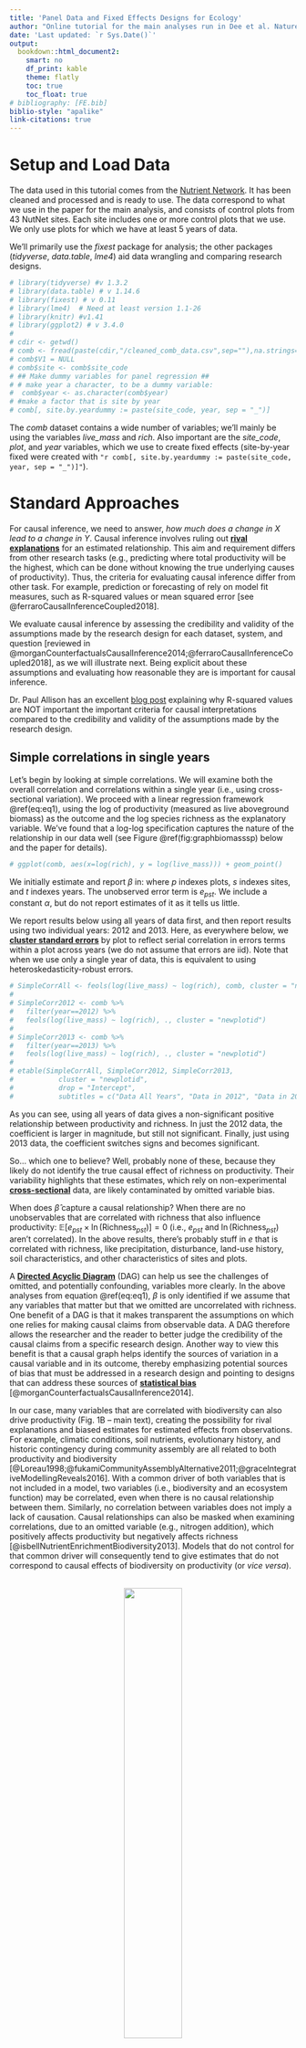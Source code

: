 ```yaml
---
title: 'Panel Data and Fixed Effects Designs for Ecology'
author: "Online tutorial for the main analyses run in Dee et al. Nature Communications. This tutorial is made by Laura Dee and Chris Severen with data from the Nutrient Network"
date: 'Last updated: `r Sys.Date()`'
output:
  bookdown::html_document2:
    smart: no
    df_print: kable
    theme: flatly
    toc: true
    toc_float: true
# bibliography: [FE.bib]
biblio-style: "apalike"
link-citations: true
---
```

<!-- ## internal notes for how to use markdown -->

<!-- points 1 and 2 are quite easy to deal using bookdown instead of markdown. To do so you juste have to replace the "output: html_document"  with "output: bookdown::html_document2" in the yaml section.  -->

<!-- -Then, you can make references to sections using \@ref(name-of-section) where name-of-section is the section title in downcase letters and with spaces replaced by ‘-‘.  -->
<!-- -You can make references to figures using \@ref(fig:block) where block is the name of the r block that has produces the figure. Table will also work using \@ref(table:tablename). -->
<!-- - For equations, you have to label the equations using (\#eqname) inside the \begin{equation} \end{equation} block and then use  \@ref(eq:eqname) in the text -->
<!-- - For colours, I don’t know an easy solution but you can use html code directly:  -->
<!-- <div style="color: red; »> -->
<!--         This is an R Markdown document.  -->
<!-- </div> -->
<!-- will print the sentence in red.  -->
<!-- Example for making links in the doc Causal inference involves ruling out [**rival explanations**](#rivalexplanation) for an estimated relationship.

# Glossary {-}
<a name="rivalexplanation">[rival explanations](#standard-approaches)</a>

: definition for rival explanation  -->



# Setup and Load Data

The data used in this tutorial comes from the [Nutrient Network](https://nutnet.org/). It has been cleaned and processed and is ready to use. The data correspond to what we use in the paper for the main analysis, and consists of control plots from 43 NutNet sites. Each site includes one or more control plots that we use. We only use plots for which we have at least 5 years of data.

We'll primarily use the *fixest* package for analysis; the other packages (*tidyverse*, *data.table*, *lme4*) aid data wrangling and comparing research designs.
```r
# library(tidyverse) #v 1.3.2
# library(data.table) # v 1.14.6
# library(fixest) # v 0.11
# library(lme4)  # Need at least version 1.1-26
# library(knitr) #v1.41
# library(ggplot2) # v 3.4.0
# 
# cdir <- getwd()
# comb <- fread(paste(cdir,"/cleaned_comb_data.csv",sep=""),na.strings='NA')
# comb$V1 = NULL
# comb$site <- comb$site_code
# ## Make dummy variables for panel regression ##
# # make year a character, to be a dummy variable: 
#  comb$year <- as.character(comb$year)
# #make a factor that is site by year
# comb[, site.by.yeardummy := paste(site_code, year, sep = "_")]

```

The *comb* dataset contains a wide number of variables; we'll mainly be using the variables *live_mass* and *rich*. Also important are the *site_code*, *plot*, and *year* variables, which we use to create fixed effects (site-by-year fixed were created with `"r comb[, site.by.yeardummy := paste(site_code, year, sep = "_")]"`).


# Standard Approaches

For causal inference, we need to answer, *how much does a change in $X$ lead to a change in $Y$*. Causal inference involves ruling out [**rival explanations**](#rivalexplanations) for an estimated relationship. This aim and requirement differs from other research tasks (e.g., predicting where total productivity will be the highest, which can be done without knowing the true underlying causes of productivity). Thus, the criteria for evaluating causal inference differ from other task. For example, prediction or forecasting of rely on model fit measures, such as R-squared values or mean squared error [see @ferraroCausalInferenceCoupled2018]. 

We evaluate causal inference by assessing the credibility and validity of the assumptions made by the research design for each dataset, system, and question [reviewed in @morganCounterfactualsCausalInference2014;@ferraroCausalInferenceCoupled2018], as we will illustrate next.  Being explicit about these assumptions and evaluating how reasonable they are is important for causal inference.

Dr. Paul Allison has an excellent [blog post](https://statisticalhorizons.com/prediction-vs-causation-in-regression-analysis) explaining why R-squared values are NOT important the important criteria for causal interpretations compared to the credibility and validity of the assumptions made by the research design. 

## Simple correlations in single years

Let's begin by looking at simple correlations. We will examine both the overall correlation and correlations within a single year (i.e., using cross-sectional variation). We proceed with a linear regression framework \@ref(eq:eq1), using the log of productivity (measured as live aboveground biomass) as the outcome and the log species richness as the explanatory variable.  We've found that a log-log specification captures the nature of the relationship in our data well (see Figure \@ref(fig:graphbiomasssp) below and the paper for details).

```r
# ggplot(comb, aes(x=log(rich), y = log(live_mass))) + geom_point()
```

We initially estimate and report $\beta$ in:
\begin{equation}
\ln(\text{Live Mass}_{pst}) = \alpha + \beta \ln(\text{Richness}_{pst}) + e_{pst}
(\#eq:eq1)
\end{equation}
where $p$ indexes plots, $s$ indexes sites, and $t$ indexes years. The unobserved error term is $e_{pst}$. We include a constant $\alpha$, but do not report estimates of it as it tells us little.

We report results below using all years of data first, and then report results using two individual years: 2012 and 2013. Here, as everywhere below, we [**cluster standard errors**](#clusterse) by plot to reflect serial correlation in errors terms within a plot across years (we do not assume that errors are iid). Note that when we use only a single year of data, this is equivalent to using heteroskedasticity-robust errors. 

```r
# SimpleCorrAll <- feols(log(live_mass) ~ log(rich), comb, cluster = "newplotid") 
# 
# SimpleCorr2012 <- comb %>%
#   filter(year==2012) %>%
#   feols(log(live_mass) ~ log(rich), ., cluster = "newplotid") 
# 
# SimpleCorr2013 <- comb %>%
#   filter(year==2013) %>%
#   feols(log(live_mass) ~ log(rich), ., cluster = "newplotid") 
# 
# etable(SimpleCorrAll, SimpleCorr2012, SimpleCorr2013, 
#           cluster = "newplotid", 
#           drop = "Intercept", 
#           subtitles = c("Data All Years", "Data in 2012", "Data in 2013"))  
```

As you can see, using all years of data gives a non-significant positive relationship between productivity and richness. In just the 2012 data, the coefficient is larger in magnitude, but still not significant. Finally, just using 2013 data, the coefficient switches signs and becomes significant. 

So... which one to believe? Well, probably none of these, because they likely do not identify the true causal effect of richness on productivity. Their variability highlights that these estimates, which rely on non-experimental [**cross-sectional**](#crosssectional) data, are likely contaminated by omitted variable bias.

When does $\hat{\beta}$ capture a causal relationship? When there are no unobservables that are correlated with richness that also influence productivity: $\mathbb{E}[e_{pst} \times \ln(\text{Richness}_{pst})]=0$ (i.e., $e_{pst}$ and $\ln(\text{Richness}_{pst})$ aren't correlated). In the above results, there's probably stuff in $e$ that is correlated with richness, like precipitation, disturbance, land-use history, soil characteristics, and other characteristics of sites and plots.

A [**Directed Acyclic Diagram**](#dag) (DAG) can help us see the challenges of omitted, and potentially confounding, variables more clearly. In the above analyses from equation \@ref(eq:eq1), $\beta$ is only identified if we assume that any variables that matter but that we omitted are uncorrelated with richness. 
One benefit of a DAG is that it makes transparent the assumptions on which one relies for making causal claims from observable data. A DAG therefore allows the researcher and the reader to better judge the credibility of the causal claims from a specific research design. Another way to view this benefit is that a causal graph helps identify the sources of variation in a causal variable and in its outcome, thereby emphasizing potential sources of bias that must be addressed in a research design and pointing to designs that can address these sources of [**statistical bias**](#bias) [@morganCounterfactualsCausalInference2014].

In our case, many variables that are correlated with biodiversity can also drive productivity (Fig. 1B -- main text), creating the possibility for rival explanations and biased estimates for estimated effects from observations. For example, climatic conditions, soil nutrients, evolutionary history, and historic contingency during community assembly are all related to both productivity and biodiversity [@Loreau1998;@fukamiCommunityAssemblyAlternative2011;@graceIntegrativeModellingReveals2016]. With a common driver of both variables that is not included in a model, two variables (i.e., biodiversity and an ecosystem function) may be correlated, even when there is no causal relationship between them. Similarly, no correlation between variables does not imply a lack of causation. Causal relationships can also be masked when examining correlations, due to an omitted variable (e.g., nitrogen addition), which positively affects productivity but negatively affects richness [@isbellNutrientEnrichmentBiodiversity2013]. Models that do not control for that common driver will consequently tend to give estimates that do not correspond to causal effects of biodiversity on productivity (or *vice versa*). 

<center>
<br />
<img src="https://imgur.com/nNFnoL2.png" width="45%" />
<br />
</center>   


Figure 1B (main text -- right panel) is known as a directed acyclic causal graph (DAG) and is a visualization of qualitative causal assumptions ([@pearl2009causality;  @pearl2011aspects;@fieberg2012understanding; @schoolmaster2013causal; @schoolmaster2020graphical; @Grace2020]). A DAG encodes knowledge and beliefs about how a system works. The graphical relations depicted in the DAG encode causal claims – not just representations of associations. A directed edge (e.g., R --> P) depicts a claim about the results of many hypothetical experiments, whereby if every other variable represented in the graph is held fixed, R and P will covary if R if manipulated, but not if P is manipulated (note, a DAG assumes that one can isolate the effect of R on P, but does not imply that P can never affect R; another DAG may represent the reverse direction, P --> R). 

<div style="background-color: #c5cae9">
TAKEAWAY:

Omitted variable bias is a pervasive feature in observational analysis, and the assumptions that permit identification of causal effects are unlikely to hold when using cross-sectional variation.
</div>

## Common Ecological Design - Multivariate Regression 

Of course, in the above correlations, we include plots in sites from across the world, implicitly comparing grasslands in warmer climates with those in cooler ones, or wetter with dryer, or Europe with the Americas. There are a lot of differences between these places! 
 
A common response to this problem is to try to measure these differences and include them in the model.  In the causal inference literature, this is known as [**“conditioning on observables”**](#conditioning) or Pearl’s [**back-door criteria**](#conditioning). Conditioning on observables is convenient but makes strong assumptions for causal inference, namely the [**“Selection on Observables” Assumption.**](#selectionobserv) Informally, this assumption implies that confounding variables that could introduce bias into a design are known and observable to the researcher. The bias they introduce into an estimator can be eliminated (controlled, blocked) by conditioning strategies, such as regression, matching, or stratification methods. To read more, see [@morganCounterfactualsCausalInference2014]. We can visualize this assumption by modifying our DAG, and using some examples in R:


<center>
<br />
<img src="https://i.imgur.com/s7w6Fhe.png" width="100%" />
<br />
</center>   

 
To explore the consequences of adding in covariates, we show the results of five models below. The first column repeats the first column from above. The second column adds in soil chemistry covariates, the third column instead adds weather covariates, and the fourth instead adds management variables plus habitat. The last columns adds in everything. For the purposes of this tutorial, we only show coefficient estimates for richness in the following table, even though the other terms are included in the model.

```r
# SoilCovars <- feols(log(live_mass) ~ log(rich) +
#                       pct_C + pct_N + ppm_P + ppm_K + ppm_Na + ppm_Mg + ppm_S + ppm_Na + ppm_Zn +  ppm_Mn +  ppm_Fe + ppm_Cu + ppm_B +
#                       pH + PercentSand + PercentSilt + PercentClay, 
#                     comb, cluster = "newplotid") 
# 
# WeatherCovars <- feols(log(live_mass) ~ log(rich) +
#                          elevation + TEMP_VAR_v2 + MIN_TEMP_v2 + MAX_TEMP_v2 + TEMP_WET_Q_v2 + TEMP_DRY_Q_v2 + TEMP_WARM_Q_v2 + 
#                          TEMP_COLD_Q_v2, 
#                        comb, cluster = "newplotid") 
# 
# MgmtCovars <- feols(log(live_mass) ~ log(rich) +
#                       as.factor(habitat) + managed + burned + grazed + anthropogenic, 
#                     comb, cluster = "newplotid") 
# 
# AllCovars <- feols(log(live_mass) ~ log(rich) +
#                      pct_C + pct_N + ppm_P + ppm_K + ppm_Na + ppm_Mg + ppm_S + ppm_Na + ppm_Zn +  ppm_Mn +  ppm_Fe + ppm_Cu + ppm_B +
#                      pH + PercentSand + PercentSilt + PercentClay +
#                      elevation + TEMP_VAR_v2 + MIN_TEMP_v2 + MAX_TEMP_v2 + TEMP_WET_Q_v2 + TEMP_DRY_Q_v2 + TEMP_WARM_Q_v2 +
#                      TEMP_COLD_Q_v2 + as.factor(habitat) + managed + burned + grazed + anthropogenic, 
#                    comb, cluster = "newplotid") 
# 
# etable(SimpleCorrAll, SoilCovars, WeatherCovars, MgmtCovars, AllCovars,
#           cluster = "newplotid", 
#           drop = "!rich", 
#           subtitles = c("Data All Years", "+ Soil", "+ Weather", "+ Management", "+ All")) 
```

Estimates jump around depending on which covariates are used! This is likely a sign of some sort of omitted variables bias. Even though we consecutively explain more and more of the variation in the data, we are not necessarily any closer to a causal relationship.

There are a few other points to make about the above results that speak the practice of science. 

1.First, the number of observations changes based on which controls we use. Columns 2 and 5, where we only have 675 observations, might be on highly selected and not representative of the overall populations under study. A careful analysis could do any of a number of approaches to control for that, but far too often we just say ``This is what I have (all the) data for, so this what I estimate.'' It would be nice if there were a way to move forward even if we were unable to collect data on all the variables we wanted.

2.Second, and more perniciously, is specification hunting. What's to keep from only displaying results in columns 2 and 5 above, with no mention of the other results. P-hacking is something we should all be concerned about, but it's really easy to twiddle and play until one gets just the right set of results that agree with ones hypothesis.

3.Lastly, we assumed that all the covariates entered linearly and did not interact. What if what really matters is the interaction of nitrogen and precipitation? How do we capture that? We could include interactions and quadratics, or splines, but at some point, the number of covariates will exceed our sample size and nothing is identified.

<div style="background-color: #c5cae9">
TAKEAWAY: 

It is hard to assume the we observe and correctly control for all confounding variables when analyzing cross-sectional data
</div>

# Fixed Effects: Changing the Source of Variation

We now move on to the main course: Let's switch up where the **identification** comes from.

## Plot Fixed Effects

Let's ignore sites for a minute, and just think about the plots that lie in a single site. We're going to estimate the following model:
\begin{equation}
\ln(\text{Live Mass}_{pt}) = \beta \ln(\text{Richness}_{pt}) + \delta_p + \mu_t + e_{pt}
\end{equation}
where we've added the term $\delta_p$. This represents a vector of plot-specific fixed effect---a dummy variable for each plot. We also add time fixed effects ($\mu_t$, a dummy for each year) to control for the common differences to all plots in a year (in a site). We'll touch on that more later, but really, the *plot fixed effects are of greatest consequence*.

What does adding this vector of plot dummy variables do? Two big things. First, it controls for any and all time-invariant features of the plot, whether we observe them **or not**!!! To see this, imagine putting in a variable $x_p$ into the above equation linearly with the coefficient $\gamma$. We wouldn't actually be able to estimate $\gamma x_p$; it's already a component of $\delta_p$. Don't know what functional for you should use for $x_p$ or whether it should be interacted with another variable? That's fine, that's already included in $\delta_p$! We get a whole lot for the inclusion of this variable. Let's see our updated DAG: now we have removed confounding effects from plot-level attributes whether we can measure them or not! 
<center>
<br />
<img src="https://i.imgur.com/xJHFsrw.png" width="100%" />
<br />
</center>   

Second, and most importantly conceptually, is that we are no longer directly comparing different plots; we aren't using  cross-sectional variation any more. Instead, we are using variation in richness and productivity within the same plot *over time*. So, we're implicitly comparing a plot in year $t$ with this same plot in year $t+k$ for some $k$. Another way to see this is that we could write a very similar equation in differences (ignore the $\mu_t$ for a moment):
\begin{equation}
\left(\ln(\text{Live Mass}_{pt})-\ln(\text{Live Mass}_{pt-1}) \right)= \beta \left( \ln(\text{Richness}_{pt}) - \ln(\text{Richness}_{pt-1}) \right) + \left( e_{pt} - e_{pt-1}\right)
\end{equation}
Where did $\lambda_p$ go? Well, $\lambda_p-\lambda_p=0$, so we don't need it. (NB: We could also subtract the mean of each variable over time within each plot and arrive at a similar estimator. There are subtle differences between the two approaches that depend on the nature of the error terms $e$, but they draw on the same source of variation).

What do we have to assume for a causal interpretation? There are a couple of different assumptions we could choose; I think it's easiest to frame it like this: $\mathbb{E}[ (e_{pt} - e_{pt-1}) \times (\ln(\text{Richness}_{pt}) - \ln(\text{Richness}_{pt-1}))]=0$. That is, changes in richness are uncorrelated with *changes in* unobserved determinants of richness. Because time-invariant unobservable variables do not change, they are no longer a concern! Instead, we're concerned if movements in some unobserved factor could both be driving our outcome variable and be correlated with richness.


What's the cost? Well, there are a few to consider, but some really aren't much of a restriction:

1. We use to worry about computational issues. Instead of differencing, we could have including the additional fixed effects as regressors. Were this a large vector, computation could have become difficult. This is rarely a concern thanks to better computers and better techniques.

2. We need longitudinal (panel) data (or repeated cross sections in some special circumstances). This is why economists get so much use out of administrative data! This data is rarer in ecology, but with the growth in LTERs and other multi-year sites, this will be less of a constraint.

3. Our target of interest has to be time-varying. Any interesting time-invariant factors have been removed from the equation (literally).

Figures \@ref(fig:graphrawvary) and \@ref(fig:graphdeplotFE) illustrate graphically what the plot fixed effects do to the outcome variable (productivity). Figures \@ref(fig:graphrawvary) is just the raw data, and shows log(live mass) in four plots split between two sites (at the Sedgwick Reserve [sedg.us] and at the Sevilleta LTER [sevi.us]). Sedgwick has higher productivity on average. The productivity at these sites also appear to be following different trajectories through time (e.g., note the dip in productivity at Sevilleta in 2009). The plot fixed effects remove the average productivity in each site, as shown in Figure \@ref(fig:graphdeplotFE). They do not remove site-and-year specific sources of confounding variation (e.g., if a more extreme drought happened at Sevilleta than at Sedgwick in 2009 affecting both productivity and richness); we turn to eliminating site and year specific confounding variables below in \@ref(fig:graphdeplotsiteyearFE).

```r
# comb$site <- comb$site_code
# comb$plot = as.factor(comb$plot)
# 
# comb[,dm.changerich:=changerich-mean(changerich, na.rm=T), by=.(site,year)]
# comb[,dm.changelive_mass:=changelive_mass-mean(changelive_mass, na.rm=T), by=.(site,year)]
# 
# comb[,`:=`(log.rich=log(rich), log.live_mass=log(live_mass))]
# comb[order(year), change.log.rich := log(rich)-shift(log(rich)), by =.(plot, site_code)]
# comb[order(year), change.log.live_mass := log(live_mass)-shift(log(live_mass)), by =.(plot, site_code)]
# comb[,dm.change.log.rich:=change.log.rich-mean(change.log.rich, na.rm=T), by=.(site,year)]
# comb[,dm.change.log.live_mass:=change.log.live_mass-mean(change.log.live_mass, na.rm=T), by=.(site,year)]
# 
# comb[,singledm.log.live_mass:=log.live_mass-mean(log.live_mass, na.rm=T), by=.(site, plot)]
# comb[,doubledm.log.live_mass:=singledm.log.live_mass-mean(singledm.log.live_mass, na.rm=T), by=.(site, year)]

```


```r
# # plot raw variation - no fixed effects
# ggplot(comb[(site=="sedg.us" & plot %in% c("1","17")) | (site=="sevi.us" & plot %in% c("8","12")),],
#        aes(x=year, y=log.live_mass, group=plot, linetype=plot, color = site)) + 
#   geom_line() +   scale_color_manual(values=c('#999999','#E69F00')) +
#   ggtitle("Raw Variation in log(live biomass)") + 
#   theme_bw() + 
#   ylim(c(-1,7)) + labs(y = "log(Live biomass)") +  labs(x = "Year") + 
#   theme(axis.title.y= element_text(size=14)) + theme(axis.title.x= element_text(size=14)) +
#   theme(axis.text.y = element_text(size = 14)) 
```

```r

# ggplot(comb[site=="sedg.us" & plot %in% c("1","17") | (site=="sevi.us" & plot %in% c("8","12")), ],
#        aes(x=year, y=singledm.log.live_mass, group=plot, linetype=plot, color = site)) + 
#   geom_line() +    scale_color_manual(values=c('#999999','#E69F00')) +
#   ggtitle("Variation in log(live biomass) after removing plot fixed effects") + 
#   theme_bw() + 
#   ylim(c(-5,7)) + labs(y = "log(Live biomass)") +  labs(x = "Year") + 
#   theme(axis.title.y= element_text(size=14)) + theme(axis.title.x= element_text(size=14)) +
#   theme(axis.text.y = element_text(size = 14)) 
```


To the statistical model: We're first going to estimate the following equation site-by-site on the five sites with the largest number of observations (in terms of the number plot-years we observe; see Table S1). 
\begin{equation}
\ln(\text{Live Mass}_{pt}) = \beta \ln(\text{Richness}_{pt}) + \delta_p + \mu_t + e_{pt}
\end{equation}
The year fixed effects $\mu_t$ control for *time-varying* factors (observed or unobserved) that affect all plots at the site under consideration. For example, suppose 2007 was a particularly damp and rainy year at the site; $\mu_t$ controls for the average impact of that across all plots. 
Because what happens at one site in a year is probably very different from what happens at a different site in the same year, we estimate these separately for each site. This will make the point estimates for each site less precise (especially because we're clustering by plot), but this is just for illustration's sake.

```r
# PlotFE_1 <- comb %>%
#   filter(site_code=="cdcr.us") %>%
#   feols(log(live_mass) ~ log(rich) | newplotid + year, ., cluster = "newplotid")
# 
# PlotFE_2 <- comb %>%
#   filter(site_code=="cdpt.us") %>%
#   feols(log(live_mass) ~ log(rich) | newplotid + year, ., cluster = "newplotid")
# 
# PlotFE_3 <- comb %>%
#   filter(site_code=="koffler.ca") %>%
#   feols(log(live_mass) ~ log(rich) | newplotid + year, ., cluster = "newplotid")
# 
# PlotFE_4 <- comb %>%
#   filter(site_code=="sedg.us") %>%
#   feols(log(live_mass) ~ log(rich) | newplotid + year, ., cluster = "newplotid")
# 
# PlotFE_5 <- comb %>%
#   filter(site_code=="sier.us") %>%
#   feols(log(live_mass) ~ log(rich) | newplotid + year, ., cluster = "newplotid")
# 
# etable(SimpleCorrAll, PlotFE_1, PlotFE_2, PlotFE_3, PlotFE_4, PlotFE_5,
#           cluster = "newplotid", 
#           drop = "!rich", 
#           subtitles = c("Data All Years","US - CDCR", "US - CDPT", "CA - Koffler", "US - SEDG", "US - SIER" )) 
```

We again show the bivariate correlation on all sites first (SimpleCorrAll), and then the estimate for each site. **Whoa!** Now we're getting some negative coefficients (though mostly insignificant due to smaller effective sample sizes). We're controlling for lots and lots of things that we couldn't control for before, either because we didn't think to include them or we couldn't collect data on them. The R-squared values confirm that this is the case; we're generally explaining much more of the data than before (but note: R-squared values are NOT important for causal interpretations generally). *Note that, with the plot fixed effects, we do not have much statistical power estimating sites individually.*


<div style="background-color: #c5cae9">
TAKEAWAY: 

Using unit fixed effects in panel data shifts the identifying variation from across units to within units over time.
</div>

## Bringing it all Together with Site-by-Year Fixed Effects

We now combine all sites together to give us more statistical power to detect effects. We do want to account for the fact that different sites experience different conditions in different years.
To do so in a flexible way, we include site-by-year fixed effects, $\mu_{st}$. 
\begin{equation}
\ln(\text{Live Mass}_{pst}) = \beta \ln(\text{Richness}_{pst}) + \delta_p + \delta_{st} +  e_{pst}
\end{equation}
These additional fixed effects control for all time-varying effects that impact the site as whole (i.e., that apply to all the plots equally). Thus, they capture the first order effects of weather, among other factors that could shift outcomes for the site as whole. This gives us sufficient power to conduct conservative inference on our estimated average treatment effect.


To get a sense for what these site-by-year effects do, first recall Figure \@ref(fig:graphdeplotFE). Plots that are in the same site seem to have similar movements in productivity over time, even after controlling for plot fixed effects. The site-by-year fixed effects remove the average of everything that happens across the site in the data in a year (e.g., a drought at a site). Figure \@ref(fig:graphdeplotsiteyearFE) removes this variation; see how the big drop in Sevilleta live mass in 2009 is much less Figure in \@ref(fig:graphdeplotsiteyearFE).


```r
# comb[,doubledm.log.live_mass:=singledm.log.live_mass-mean(singledm.log.live_mass, na.rm=T), by=.(site, year)]
```

```r
# sitebyyear = ggplot(comb[site=="sedg.us" & plot %in% c("1","17") | (site=="sevi.us" & plot %in% c("8","12")),],
#        aes(x=year, y=doubledm.log.live_mass, group=plot, linetype=plot, color = site)) + 
#   geom_line() +   scale_color_manual(values=c('#999999','#E69F00')) +
#   ggtitle("Variation in log(live biomass) after removing plot fixed and site by year effects") +
#   theme_bw() +  
#   ylim(c(-5,7)) 
# 
# sitebyyear +
#   labs(y = "log(Live biomass)") +  labs(x = "Year") + 
#    theme(axis.title.y= element_text(size=14)) + theme(axis.title.x= element_text(size=14)) +
#   theme(axis.text.y = element_text(size = 14)) 
```



To provide confidence that the results are robust, we will also include a couple of time-varying controls, evenness and lagged richness. NB: To make sure we don't drop locations with values of zero evenness, we use the inverse hyperbolic sine instead of the natural log. Note that we don't need to worry about that for productivity or richness because they never take a zero value.
```r

# ihs <- function(x) {
#   y <- log(x+sqrt(x^2 + 1))
# }
# 
# 
# MainMod_Rich     <- feols(log(live_mass) ~ log(rich)  | newplotid + site.by.yeardummy, comb) 
# MainMod_RichEven <- feols(log(live_mass) ~ log(rich) + ihs(even) | newplotid + site.by.yeardummy, comb) 
# MainMod_RichLag  <- feols(log(live_mass) ~ log(rich) + log(laggedrich) | newplotid + site.by.yeardummy, comb) 
# MainMod_RichEvenLag <- feols(log(live_mass) ~ log(rich) + log(laggedrich) + ihs(even) | newplotid + site.by.yeardummy, comb)
# 
# etable(MainMod_Rich, MainMod_RichEven, MainMod_RichLag, MainMod_RichEvenLag,
#           cluster = "newplotid")

```

As you can see, estimate on log richness are relatively stable across different specifications. Of special note: the coefficient on lagged richness (richness from the year before) is small and insignificant, given us confidence that our results reflect *contemporaneous* movement in richness, and not some factor that is also correlated with last year's richness.

<div style="background-color: #c5cae9">
TAKEAWAY: 

Fixed effects can alter the research design and control for a wide variety of potentially confounding factors!
</div>

Our updated DAG, including both plot and site-by-year fixed effects, show that we can control more flexibly for a broader set of confounding variables in space and time -- critically, whether they are measured or not! 
<center>
<br />
<img src="https://i.imgur.com/pf8QmGi.png" width="100%" />
<br />
</center>   

# Graphical Depictions of Fixed Effects

Using simple plots of the relationships between richness and productivity (as log of richness and log of live mass), we can see the relationships shift from positive to negative as we add in fixed effects. 

Figure \@ref(fig:RawBivariate) just shows the raw bivariate correlation, and is somewhat positive. Notice the range of variation across productivity and richness.

```r
# Cross-sectional analog - ignoring fixed effects and any other covariates
# comb[,`:=`(log.rich=log(rich), log.live_mass=log(live_mass))]
# ggplot(comb[!is.na(log.rich) & !is.na(log.live_mass),], 
#        aes(x=log.rich, 
#            y=log.live_mass)) + 
#   geom_smooth(method="lm", se=T) + labs(y = "log(Live biomass)") + labs(x = "log(Richness)") + 
#   theme_bw() +
#   geom_point()
```

Figure \@ref(fig:plotFixedEffects) shows the relationship conditional on plot fixed effects. Note that this collapses the range of variation substantially. Recall that the plot fixed effects remove factors that are time-invariant and plot-specific. However, this graph still reflects the variation in sites across years.

```r
# # Plot FE only
# # We'll also do (double) demeaning of logged values to mimic 
# # what's done in log-log model
# comb[order(year), change.log.rich := log(rich)-shift(log(rich)), by =.(plot, site_code)]
# comb[order(year), change.log.live_mass := log(live_mass)-shift(log(live_mass)), by =.(plot, site_code)]
# 
# ggplot(comb[!is.na(change.log.rich) & !is.na(change.log.live_mass),], 
#        aes(x=change.log.rich, 
#            y=change.log.live_mass)) + labs(y = "log(Live biomass)") + labs(x = "log(Richness)") + 
#   geom_smooth(method="lm", se=F) + 
#   theme_bw() +
#   geom_point()
```

Figure \@ref(fig:siteyrplotFixedEffects) continues to control for plot fixed effects, but also removes site-by-year variation via site-by-year fixed effects. This shifts the variation negative as factors that are common to sites within years no longer confound the relationship.

```r
# comb[,dm.changerich:=changerich-mean(changerich, na.rm=T), by=.(site,year)]
# comb[,dm.changelive_mass:=changelive_mass-mean(changelive_mass, na.rm=T), by=.(site,year)]
# comb[,dm.change.log.rich:=change.log.rich-mean(change.log.rich, na.rm=T), by=.(site,year)]
# comb[,dm.change.log.live_mass:=change.log.live_mass-mean(change.log.live_mass, na.rm=T), by=.(site,year)]
# 
# # Panel analog (plot FE and site-year effects)
# ggplot(comb[!is.na(dm.change.log.rich) & !is.na(dm.change.log.live_mass),], 
#        aes(x=dm.change.log.rich, 
#            y=dm.change.log.live_mass)) + labs(y = "log(Live biomass)") + labs(x = "log(Richness)") + 
#   geom_smooth(method="lm", se=F) +
#   theme_bw() +
#   geom_point()

```


# Random Effects Don't Usually Cut It... 

Researchers sometimes turn to random effects models to attempt to deal with confounding variables or *unobserved heterogeneity*. While random effects models have a number of useful properties (reviewed in @bell2019fixed), they **do not solve endogeneity problems** on their own (see [@wooldridge2010econometric;@wooldridge2015introductory;@larsen2019causal]). Any variable that is omitted from a random effects model is implicitly assumed to either have no effect on productivity or to be uncorrelated with explanatory variables. So, random effects on their own don't really buy us anything more than conditioning on observables in terms of establishing causality. 

To see this, consider again our simple model:
\begin{equation}
\ln(\text{Live Mass}_{pt}) = \beta \ln(\text{Richness}_{pt}) + \delta_p + \mu_t + e_{pt}
\end{equation}
The random effects assumption is that $\ln(\text{Richness}_{pt})$ and $\delta_p$ are uncorrelated. This is a strong assumption; it says that no tunobservables (even time-invariant ones) are correlated with richness! So, random effects with no controls assume average rainfall or latitude don't matter for richness. Of course, one could add controls, but then we're back to the question of do we include the right measures of the controls in the right functional form, etc.

By contrast, recall that the fixed effects assumption allows for arbitrary correlation between richness and any time-invariant variables, whether observed or not. So, should you include a fifth-degree polynomial in latitude. Nope, just include the fixed effect.


Check out how the results below change (or not) in response to fixed effects (references for more details on the mathematics behind this are listed later on). First, consider the two linear models (without random effects) with different sets of soil variables:
```r

# ## Linear Model with Soil Covariates
# SoilCovars <- feols(log(live_mass) ~ log(rich) +
#                       pct_C + pct_N + ppm_P + ppm_K + ppm_Na + ppm_Mg + ppm_S + ppm_Na + ppm_Zn +  ppm_Mn +  ppm_Fe + ppm_Cu + ppm_B, 
#                     comb, cluster = "newplotid") 
# 
# ## Linear Model with More Soil Covariates
# SoilCovars_More <- feols(log(live_mass) ~ log(rich) +
#                       pct_C + pct_N + ppm_P + ppm_K + ppm_Na + ppm_Mg + ppm_S + ppm_Na + ppm_Zn +  ppm_Mn +  ppm_Fe + ppm_Cu + ppm_B +
#                       pH + PercentSand + PercentSilt + PercentClay, 
#                     comb, cluster = "newplotid") 
# 
# etable(SoilCovars, SoilCovars_More,
#           cluster = "newplotid", 
#           drop = "!rich", 
#           subtitles = c("Some soil covariates","More soil covariates")) 

```

See how the covariate of interest jumps around. Again, that's a reminder that there are likely omitted variables that are pretty correlated with our variable of interest.

So, that's our baseline. Now let's see what happens with random effects! 

```r

# ## First, characteristics of soil influence both productivity and richness. We use covariates that characterize several aspects of the soil fertility and nutrients. We include plot and site random effects.
# MixedMod_Rich_soil <- lmer(log(live_mass) ~ log(rich) + 
#                              pct_C + pct_N + ppm_P + ppm_K + ppm_Na + ppm_Mg + ppm_S + ppm_Na + ppm_Zn +  ppm_Mn +  ppm_Fe + ppm_Cu + ppm_B +   pH + PercentSand + PercentSilt + PercentClay +    (1|newplotid) +   (1|site_code), comb, REML = F)
# summary(MixedMod_Rich_soil)
# 
# 
# ## We now bring in management variables, and retain the plot and site random effects.
# MixedMod_Rich2 <- lmer(log(live_mass) ~ log(rich) + 
#                          managed + burned + grazed + anthropogenic + 
#                          pct_C + pct_N + ppm_P + ppm_K + ppm_Na + ppm_Mg + ppm_S + ppm_Na + ppm_Zn +  ppm_Mn +  ppm_Fe + ppm_Cu + ppm_B +   pH + PercentSand + PercentSilt + PercentClay +    (1|newplotid) +                             (1|site_code), comb, REML = F)
# summary(MixedMod_Rich2 )
# 
# 
# ## we also can bring in controls for country, habitat, and year, again retaining the plot and site random effects. 
# MixedMod_Rich <- lmer(log(live_mass) ~ log(rich) + as.factor(country) + as.factor(habitat) + as.factor(year) + 
#                         elevation + managed + burned + grazed + anthropogenic + 
#                         TEMP_VAR_v2 + MIN_TEMP_v2 + MAX_TEMP_v2 + TEMP_WET_Q_v2 + TEMP_DRY_Q_v2 + TEMP_WARM_Q_v2 +                            TEMP_COLD_Q_v2 +   pct_C + pct_N + ppm_P + ppm_K + ppm_Na + ppm_Mg + ppm_S + ppm_Na + ppm_Zn +            ppm_Mn +  ppm_Fe + ppm_Cu + ppm_B +   pH + PercentSand + PercentSilt + PercentClay +    (1|newplotid) +                             (1|site_code), comb, REML = F)
# summary(MixedMod_Rich )

```

Across these models, note that the coefficient on log richness does not really change, and is not very different from the linear model above that include additional covariates. This is because random effects are not really controlling for factors that both correlate with richness and with productivity.

Why ever use random effects? Well, when the assumption of no correlation between the explanatory variable and the random effect holds, random effects estimates are more efficient. But generally, bias is the first order concern with observational data.


# Accounting for other sources of confounding variables
A hallmark of modern approaches to causal inference is to probe the robustness of results to potential violations in the assumptions used to infer causality from correlation.
Using four approaches, we use different assumptions than made in our Main Design (the two-way fixed effects estimator -- in Figure 2A) and assess how the conclusions change (see SM). Causal inference in each approach requires causal assumptions, but each approach makes different assumptions. In other words, each approach can detect hidden biases in our design (i.e., threats to internal validity) under different conditions. Our causal interpretations in the paper are strengthened by the robustness of our inferences to changes in the causal assumptions. In other words, it’s not hard to knock one of the analyses as having limitations, but it’s harder to come up with a story that explains the pattern we observe across all of the analyses (including the complementary analyses about species richness as a heterogeneous treatment in Figs 4 and 5). The results are shown in Figure 3 of the main text and the analyses are described in detail in the SM. 

<div style="background-color: #c5cae9">
TAKEAWAY: The best way to view all of the analyses described in Figure 3 is that each analysis uses different causal assumptions yet comes to the same conclusion. That pattern is the source of our paper’s strength of evidence: the results of each individual analysis could be explained by a different rival explanation, but it is hard to come up with a coherent set of rival explanations that could explain them all. And, if so, the analyses and rival explanation point to a clear direction for future studies to examine.
</div>

We provide some examples of the types of confounding variables addressed by these additional analysis designs. These examples are illustrative, not intended to be exhaustive: 

**Dynamic Panel model addresses potential biases** from, for example,:
*	Soil fertility or plant-soil feedbacks
* Dead standing material/litter influencing (especially annual) recruitment in the following growing season
* Prior plot-specific disturbances or other shocks that are at the plot level
* Dynamic effects of productivity on richness (across years)
* Maternal effects
* etc. 

**Sensitivity analysis and Instrumental Variables (IV) Design address potential biases in two different ways** from, for example,

* Micro-climate at the plot level that changes through time
* Insect community composition, pollination communities, herbivory rates
* Measurement error
* Disturbances that are plot specific (e.g., gophers)

**IV and Mechanism blocking designs address potential biases in two different ways** from so-called "reverse causality" 

* The effect of within-season productivity on richness (and related pathways such a plant height, shading) 

The assumptions for each design are laid out in simple form in Figure 3 in the main text (and see below), and at length in the Supplemental Materials (also see Figure S4, S5, S6, S7, and S8 for visuals).

<center>
<br />
<img src="https://i.imgur.com/Ho4yWS6.png" width="100%" />
<br />
</center>   


# Glossary

<a name="bias">[Bias and Hidden Bias](#crosssectinalback)</a>

: Bias is a property of an estimator of a causal effect: it captures the difference between the estimator's expected value and the true value of the causal effect being estimated [@wooldridge2015introductory]. The phrase "hidden bias" (also called "unobserved heterogeneity") is often used to describe the potential sources of bias in a study design (e.g., an omitted third variable that affects both biodiversity and productivity). Hidden bias is thus a rival explanation for detecting or failing to detect a correlation between a purported causal variable and its outcome using observable data [@ferraro2014advances].  The goal of causal analysis is to choose data and a design so that an actual causal effect would be visibly different from the most plausible hidden biases. Note: sampling variability ("noise") is different from hidden bias; sampling variability is not a source of bias. Reviewed in  [@larsen2019causal] for ecologists.

<a name="clusterse">[Cluster standard errors](#clusterseback)</a>

: Standard errors that are robust to arbitrary correlation and heteroskedasticity within groups ("cluster"). A standard tool for inference with panel data. See [@wooldridge2010econometric] and [@Cameron2015].

<a name="conditioning">[Conditioning on Observables](#selectionobservback)</a>

: Typically used as a synonym for "controlling" for, i.e., a model that conditions on set of observables typically means that it has included those observables linearly as control variables.


<a name="confounders">Confounding Variables (or "confounders")</a>

: In this study, we use the term "confounding variable" to describe variables that are systematically correlated with the causal variable (e.g., biodiversity) and the outcome variable (e.g., productivity), and thus can mask or mimic a causal effect. Confounding variables are a potential source of bias in a **non-experimental** study design.

<a name="crosssectional">[Cross-sectional Data](#crosssectinalback)</a>

: Data without repeated measures taken from a sample. Instead, one measure is taken from each unit of analysis (e.g., plot). For example, analyses of the effect of biodiversity on productivity in cross-sectional data have only one observation per plot. It is is hard to assume the we observe and correctly control for all confounding variables when analyzing cross-sectional data. 

<a name="dag">[Direct Acyclic Graph](#dagback)</a>

: Generally, a directed graph (a network with connections in which the direction of flow matters) with no directed cycles (no repeating loops). When working with observational data, a tool used to understand potential confoudning pathways, see e.g., [this tutorial](https://imai.fas.harvard.edu/teaching/files/DAG.pdf).

<a name="endogeneity">[Endogeniety](#endogeneityback)</a>

: Broadly, situations in which the variable of interest is correlated with the error term. The goal of causal analysis using observational data is typically to reduce or remove endogeneity. See [@wooldridge2015introductory]; reviewed in [@larsen2019causal] and [@kendall2015statistical] for ecologists, also
[this video](https://www.youtube.com/watch?v=_sRlvKws7F8)

<a name="errors">Errors versus Residuals</a>:

: The error term is part of the *true* data generating process. In contrast, residuals are the difference between the regression line and the observed data points. Residuals cannot be used to assess potential bias in an estimation procedure. 

<a name="identification">Identification</a>

: Formally, a parameter is point identified if it can be uniquely determined from data (usually via a research design). Commonly used to denote whether an estimator of a parameter converges in probability to the value the researcher is seeking; e.g., "Under these three assumptions, $\beta$ is identified" (meaning it reflects the the value of interest, like a causal effect). See [@larsen2019causal] for a review for ecologists 

<a name="instrumental">Instrumental Variable</a>

: This term is defined in in Figure 1B as variable Z, a variable that affects the treatment variable (in our study, “species richness”) but has no direct effect on the outcome variable (in our study, “above-ground biomass”) except through its effect on the treatment. In a randomized experiment, the instrumental variable is the randomization procedure. To read more, see [@imbens2014instrumental;@kendall2015statistical] and our SM. 

<a name="panel">Panel Data</a>

: Panel data are longitudinal data comprising repeated measures taken from a sample of cases (e.g., plots, sites, regions). Such data are also sometimes referred to as longitudinal multilevel data. See our SM section S3 for more detail on this panel data. For an excellent introduction to approaches using panel data, see [@angrist2008mostly].

<a name="rivalexplanations">[Rival Explanations](#rivalexplanationsback)</a>

: Alternative narratives that can explain estimated relationships but that do not violate identification. 

<a name = "selectionobserv">[Selection on Observables" Assumption](#selectionobservback)</a>

: Informally, this assumption implies that confounding variables that could introduce bias into a design are known and observable to the researcher. The bias they introduce into an estimator can thus be eliminated (controlled, blocked) by conditioning strategies, such as regression, matching or stratification methods. To read more, see [@morganCounterfactualsCausalInference2014].







# References

<div id="refs"></div>


